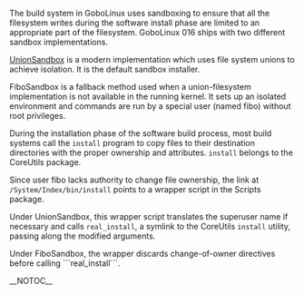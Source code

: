 {{ToC}}
The build system in GoboLinux uses sandboxing to
ensure that all the filesystem writes during the software
install phase are limited to an appropriate part of the
filesystem. GoboLinux 016 ships with two different sandbox
implementations. 

[[UnionSandbox]] is a modern implementation which uses file
system unions to achieve isolation. It is the default
sandbox installer.

FiboSandbox is a fallback method used when a union-filesystem
implementation is not available in the running kernel.
It sets up an isolated environment and commands are
run by a special user (named fibo) without root privileges.

During the installation phase of the software build process, 
most build systems call the <code>install</code>
program 
to copy files to their destination
directories with the proper ownership and attributes.
<code>install</code> belongs to the CoreUtils package.

Since user fibo lacks authority to change file ownership, 
the link at <code>/System/Index/bin/install</code> points
to a wrapper script in the Scripts package.

Under UnionSandbox, this wrapper script translates the
superuser name if necessary and calls
<code>real_install</code>, a symlink to the CoreUtils
<code>install</code> utility, passing along the modified
arguments.

Under FiboSandbox, the wrapper discards change-of-owner directives
before calling ```real_install```.

__NOTOC__

